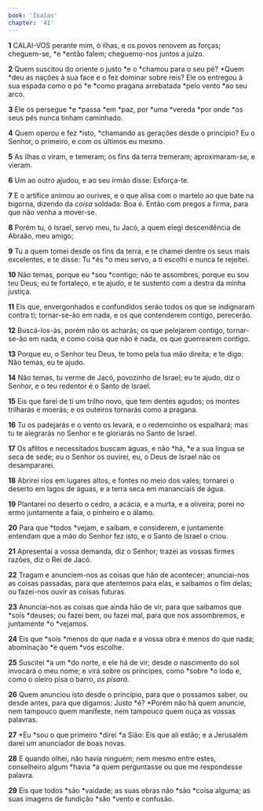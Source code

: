 ```yaml
---
book: 'Isaías'
chapter: '41'
---
```


**1** CALAI-VOS perante mim, ó ilhas, e os povos renovem as forças; cheguem-se, *e *então falem; cheguemo-nos juntos a juízo.

**2** Quem suscitou do oriente o justo *e o *chamou para o seu pé? *Quem *deu as nações à sua face e o fez dominar sobre reis? Ele os entregou à sua espada como o pó *e *como pragana arrebatada *pelo vento *ao seu arco.

**3** Ele os persegue *e *passa *em *paz, por *uma *vereda *por onde *os seus pés nunca tinham caminhado.

**4** Quem operou e fez *isto, *chamando as gerações desde o princípio? Eu o Senhor, o primeiro, e com os últimos eu mesmo.

**5** As ilhas o viram, e temeram; os fins da terra tremeram; aproximaram-se, e vieram.

**6** Um ao outro ajudou, e ao seu irmão disse: Esforça-te.

**7** E o artífice animou ao ourives, e o que alisa com o martelo ao que bate na bigorna, dizendo da _coisa_ soldada: Boa é. Então com pregos a firma, para que não venha a mover-se.

**8** Porém tu, ó Israel, servo meu, tu Jacó, a quem elegi descendência de Abraão, meu amigo;

**9** Tu a quem tomei desde os fins da terra, e te chamei dentre os seus mais excelentes, e te disse: Tu *és *o meu servo, a ti escolhi e nunca te rejeitei.

**10** Não temas, porque eu *sou *contigo; não te assombres, porque eu sou teu Deus; eu te fortaleço, e te ajudo, e te sustento com a destra da minha justiça.

**11** Eis que, envergonhados e confundidos serão todos os que se indignaram contra ti; tornar-se-ão em nada, e os que contenderem contigo, perecerão.

**12** Buscá-los-ás, porém não os acharás; os que pelejarem contigo, tornar-se-ão em nada, e como coisa que não é nada, os que guerrearem contigo.

**13** Porque eu, o Senhor teu Deus, te tomo pela tua mão direita; e te digo: Não temas, eu te ajudo.

**14** Não temas, tu verme de Jacó, povozinho de Israel; eu te ajudo, diz o Senhor, e o teu redentor é o Santo de Israel.

**15** Eis que farei de ti um trilho novo, que tem dentes agudos; os montes trilharás e moerás; e os outeiros tornarás como a pragana.

**16** Tu os padejarás e o vento os levará, e o redemoinho os espalhará; mas tu te alegrarás no Senhor e te gloriarás no Santo de Israel.

**17** Os aflitos e necessitados buscam águas, e não *há, *e a sua língua se seca de sede; eu o Senhor os ouvirei, eu, o Deus de Israel não os desampararei.

**18** Abrirei rios em lugares altos, e fontes no meio dos vales; tornarei o deserto em lagos de águas, e a terra seca em mananciais de água.

**19** Plantarei no deserto o cedro, a acácia, e a murta, e a oliveira; porei no ermo juntamente a faia, o pinheiro e o álamo.

**20** Para que *todos *vejam, e saibam, e considerem, e juntamente entendam que a mão do Senhor fez isto, e o Santo de Israel o criou.

**21** Apresentai a vossa demanda, diz o Senhor; trazei as vossas firmes razões, diz o Rei de Jacó.

**22** Tragam e anunciem-nos as coisas que hão de acontecer; anunciai-nos as coisas passadas, para que atentemos para elas, e saibamos o fim delas; ou fazei-nos ouvir as coisas futuras.

**23** Anunciai-nos as coisas que ainda hão de vir, para que saibamos que *sois *deuses; ou fazei bem, ou fazei mal, para que nos assombremos, e juntamente *o *vejamos.

**24** Eis que *sois *menos do que nada e a vossa obra é menos do que nada; abominação *é quem *vos escolhe.

**25** Suscitei *a um *do norte, e ele há de vir; desde o nascimento do sol invocará o meu nome; e virá sobre os príncipes, como *sobre *o lodo e, como o oleiro pisa o barro, _os pisará._

**26** Quem anunciou isto desde o princípio, para que o possamos saber, ou desde antes, para que digamos: Justo *é? *Porém não há quem anuncie, nem tampouco quem manifeste, nem tampouco quem ouça as vossas palavras.

**27** *Eu *sou o que primeiro *direi *a Sião: Eis que ali estão; e a Jerusalém darei um anunciador de boas novas.

**28** E quando olhei, não havia ninguém; nem mesmo entre estes, conselheiro algum *havia *a quem perguntasse ou que me respondesse palavra.

**29** Eis que todos *são *vaidade; as suas obras não *são *coisa alguma; as suas imagens de fundição *são *vento e confusão.
